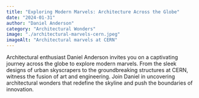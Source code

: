 ```yaml
---
title: "Exploring Modern Marvels: Architecture Across the Globe"
date: "2024-01-31"
author: "Daniel Anderson"
category: "Architectural Wonders"
image: "./architectural-marvels-cern.jpeg"
imageAlt: "Architectural marvels at CERN"
---
```


Architectural enthusiast Daniel Anderson invites you on a captivating journey across the globe to explore modern marvels. From the sleek designs of urban skyscrapers to the groundbreaking structures at CERN, witness the fusion of art and engineering. Join Daniel in uncovering architectural wonders that redefine the skyline and push the boundaries of innovation.
